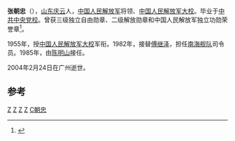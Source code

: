 '''张朝忠'''（{{bd|1920年||2004年|2月24日|catIdx=Z}}），[[山东省|山东]][[庆云县|庆云]]人，[[中国人民解放军|中国人民解放军]]将领、[[中国人民解放军大校|中国人民解放军大校]]。毕业于[[中共中央党校|中共中央党校]]。曾获三级独立自由勋章、二级解放勋章和中国人民解放军独立功勋荣誉章<ref>{{cite news|title=中国海军南海舰队原司令员张朝忠逝世(图)|url=http://news.163.com/2004w04/12534/2004w04_1082989938688.html|accessdate=2016-01-14|newspaper=网易新闻|archive-url=https://web.archive.org/web/20170203113420/http://news.163.com/2004w04/12534/2004w04_1082989938688.html|archive-date=2017-02-03|dead-url=yes}}</ref>。

1955年，授[[中国人民解放军大校|中国人民解放军大校]]军衔。1982年，接替[[傅继泽|傅继泽]]，担任[[南海舰队|南海舰队]]司令员。1985年，由[[陈明山|陈明山]]接任。

2004年2月24日在广州逝世。

== 参考 ==
{{reflist}}

{{start box}}
{{s-mil|pla}}
{{succession box|[[傅继泽|傅继泽]]|[[陈明山|陈明山]]|[[中国人民解放军|中国人民解放军]][[南海舰队|南海舰队]]司令员|1982年1月-1985年8月}}
{{end box}}
{{中国军事人物小作品}}
[[Category:中国人民解放军海军大校|Z]]
[[Category:南海舰队司令员|Z]]
[[Category:东海舰队副司令员|Z]]
[[Category:庆云人|Z]]
[[Category:张姓|C朝忠]]